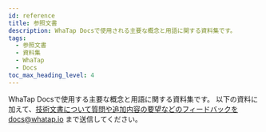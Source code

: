 ```yaml
---
id: reference
title: 参照文書
description: WhaTap Docsで使用される主要な概念と用語に関する資料集です。
tags:
  - 参照文書
  - 資料集
  - WhaTap
  - Docs
toc_max_heading_level: 4
---
```


WhaTap Docsで使用する主要な概念と用語に関する資料集です。 以下の資料に加えて、技術文書について質問や追加内容の要望などのフィードバックをdocs@whatap.io まで送信してください。


<DocCardList/>
